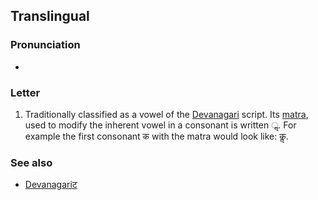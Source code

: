 {{character info}}
==Translingual==

===Pronunciation===
* {{IPA|mul|[l̩]}}

===Letter===
{{head|mul|letter}}

# Traditionally classified as a vowel of the [[Devanagari]] script. Its [[matra]], used to modify the inherent vowel in a consonant is written ॢ. For example the first consonant क with the matra would look like: कॢ.

===See also===
* [[w:Devanagari|Devanagariट]]